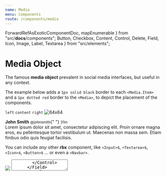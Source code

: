 ```yaml
---
name: Media
menu: Components
route: /components/media
---
```



  ForwardRefAsExoticComponentDoc,
  mapEnumerable
} from "src/__docs__/components";
  Button,
  Checkbox,
  Content,
  Control,
  Delete,
  Field,
  Icon,
  Image,
  Label,
  Textarea
} from "src/elements";

# Media Object

The famous **media object** prevalent in social media interfaces, but useful in any context.

The example below adds a `1px solid black` border to each `<Media.Item>` and a `1px dotted red` border to the `<Media>`, to depict the placement of the components.

<Playground>
  <Media style={{ border: "1px dotted red" }}>
    <Media.Item align="left" style={{ border: "1px solid black" }}>
      <code>left</code>
    </Media.Item>
    <Media.Item align="content" style={{ border: "1px solid black" }}>
      <code>content</code>
    </Media.Item>
    <Media.Item align="right" style={{ border: "1px solid black" }}>
      <code>right</code>
    </Media.Item>
  </Media>
</Playground>

<Playground>
  <Media>
    <Media.Item as="figure" align="left">
      <Image.Container as="p" size={64}>
        <Image
          alt="64x64"
          src="https://bulma.io/images/placeholders/128x128.png"
        />
      </Image.Container>
    </Media.Item>
    <Media.Item align="content">
      <Content>
        <p>
          <strong>John Smith</strong> <small>@johnsmith</small>{" "}
          <small>31m</small>
          <br />
          Lorem ipsum dolor sit amet, consectetur adipiscing elit. Proin ornare
          magna eros, eu pellentesque tortor vestibulum ut. Maecenas non massa
          sem. Etiam finibus odio quis feugiat facilisis.
        </p>
      </Content>
      <Level breakpoint="mobile">
        <Level.Item align="left">
          <Level.Item as="a">
            <Icon size="small">
              <FontAwesomeIcon icon={faReply} />
            </Icon>
          </Level.Item>
          <Level.Item as="a">
            <Icon size="small">
              <FontAwesomeIcon icon={faRetweet} />
            </Icon>
          </Level.Item>
          <Level.Item as="a">
            <Icon size="small">
              <FontAwesomeIcon icon={faHeart} />
            </Icon>
          </Level.Item>
        </Level.Item>
      </Level>
    </Media.Item>
    <Media.Item align="right">
      <Delete />
    </Media.Item>
  </Media>
</Playground>

You can include _any_ other **rbx** component, like `<Input>`s, `<Textarea>`s, `<Icon>`s, `<Button>`s ... or even a `<Navbar>`.

<Playground>
  <Media>
    <Media.Item as="figure" align="left">
      <Image.Container as="p" size={64}>
        <Image src="https://bulma.io/images/placeholders/128x128.png" />
      </Image.Container>
    </Media.Item>
    <Media.Item align="content">
      <Field>
        <Control>
          <Textarea placeholder="Add a comment..." />
        </Control>
      </Field>
      <Level>
        <Level.Item align="left">
          <Level.Item>
            <Button color="info" type="submit">
              Submit
            </Button>
          </Level.Item>
        </Level.Item>
        <Level.Item align="right">
          <Level.Item>
            <Label>
              <Checkbox /> Press enter to submit
            </Label>
          </Level.Item>
        </Level.Item>
      </Level>
    </Media.Item>
  </Media>
</Playground>

### Nesting

You can nest `<Media>` objects up to 3 levels deep (without extending Bulma's SASS).

<Playground>
  <Media as="article">
    <Media.Item align="left">
      <Image.Container as="p" size={64}>
        <Image src="https://bulma.io/images/placeholders/128x128.png" />
      </Image.Container>
    </Media.Item>
    <Media.Item align="content">
      <Content>
        <p>
          <strong>Barbara Middleton</strong>
          <br />
          Lorem ipsum dolor sit amet, consectetur adipiscing elit. Duis
          porta eros lacus, nec ultricies elit blandit non. Suspendisse
          pellentesque mauris sit amet dolor blandit rutrum. Nunc in tempus
          turpis.
          <br />
          <small>
            <a href="#like">Like</a> · <a href="#reply">Reply</a> · 3 hrs
          </small>
        </p>
      </Content>

      <Media>
        <Media.Item align="left">
          <Image.Container as="p" size={48}>
            <Image src="https://bulma.io/images/placeholders/128x128.png" />
          </Image.Container>
        </Media.Item>
        <Media.Item align="content">
          <Content>
            <p>
              <strong>Sean Brown</strong>
              <br />
              Donec sollicitudin urna eget eros malesuada sagittis.
              Pellentesque habitant morbi tristique senectus et netus et
              malesuada fames ac turpis egestas. Aliquam blandit nisl a
              nulla sagittis, a lobortis leo feugiat.
              <br />
              <small>
                <a href="#like">Like</a> · <a href="#reply">Reply</a> · 2
                hrs
              </small>
            </p>
          </Content>
          <Media>
            Vivamus quis semper metus, non tincidunt dolor. Vivamus in mi eu
            lorem cursus ullamcorper sit amet nec massa.
          </Media>
          <Media>
            Morbi vitae diam et purus tincidunt porttitor vel vitae augue.
            Praesent malesuada metus sed pharetra euismod. Cras tellus odio,
            tincidunt iaculis diam non, porta aliquet tortor.
          </Media>
        </Media.Item>
      </Media>

      <Media>
        <Media.Item align="left">
          <Image.Container as="p" size={48}>
            <Image src="https://bulma.io/images/placeholders/96x96.png" />
          </Image.Container>
        </Media.Item>
        <Media.Item align="content">
          <Content>
            <p>
              <strong>Kayli Eunice </strong>
              <br />
              Sed convallis scelerisque mauris, non pulvinar nunc mattis
              vel. Maecenas varius felis sit amet magna vestibulum euismod
              malesuada cursus libero. Vestibulum ante ipsum primis in
              faucibus orci luctus et ultrices posuere cubilia Curae;
              Phasellus lacinia non nisl id feugiat.
              <br />
              <small>
                <a href="#like">Like</a> · <a href="#reply">Reply</a> · 2
                hrs
              </small>
            </p>
          </Content>
        </Media.Item>
      </Media>
    </Media.Item>

  </Media>

  <Media as="article">
    <Media.Item align="left">
      <Image.Container as="p" size={64}>
        <Image src="https://bulma.io/images/placeholders/128x128.png" />
      </Image.Container>
    </Media.Item>
    <Media.Item align="content">
      <Field>
        <Control as="p">
          <Textarea placeholder="Add a comment..." />
        </Control>
      </Field>
      <Field>
        <Control as="p">
          <Button>Post comment</Button>
        </Control>
      </Field>
    </Media.Item>
  </Media>
</Playground>

## API

<ForwardRefAsExoticComponentDoc
  component={Media}
  docPath="/components/media-object"
  name="Media"
/>

<ForwardRefAsExoticComponentDoc
  component={Media.Item}
  docPath="/components/media-object"
  name="Media.Item"
  overrides
  props={{
    align: {
      description: "change the position of the item inside the media container",
      typeName: "string",
      typeTip: mapEnumerable(MEDIA_ITEM_DEFAULTS.alignments)
    }
  }}
/>
